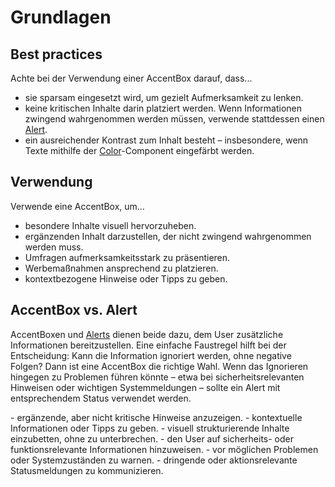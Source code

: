 # Grundlagen

## Best practices

Achte bei der Verwendung einer AccentBox darauf, dass...

- sie sparsam eingesetzt wird, um gezielt Aufmerksamkeit zu lenken.
- keine kritischen Inhalte darin platziert werden. Wenn Informationen zwingend
  wahrgenommen werden müssen, verwende stattdessen einen
  [Alert](/03-components/status/alert).
- ein ausreichender Kontrast zum Inhalt besteht – insbesondere, wenn Texte
  mithilfe der [Color](/03-components/content/color)-Component eingefärbt
  werden.

## Verwendung

Verwende eine AccentBox, um...

- besondere Inhalte visuell hervorzuheben.
- ergänzenden Inhalt darzustellen, der nicht zwingend wahrgenommen werden muss.
- Umfragen aufmerksamkeitsstark zu präsentieren.
- Werbemaßnahmen ansprechend zu platzieren.
- kontextbezogene Hinweise oder Tipps zu geben.

## AccentBox vs. Alert

AccentBoxen und [Alerts](/03-components/status/alert) dienen beide dazu, dem
User zusätzliche Informationen bereitzustellen. Eine einfache Faustregel hilft
bei der Entscheidung: Kann die Information ignoriert werden, ohne negative
Folgen? Dann ist eine AccentBox die richtige Wahl. Wenn das Ignorieren hingegen
zu Problemen führen könnte – etwa bei sicherheitsrelevanten Hinweisen oder
wichtigen Systemmeldungen – sollte ein Alert mit entsprechendem Status verwendet
werden.

<DoAndDont>
  <Plain heading="Verwende AccentBoxen, um z. B. ...">
    - ergänzende, aber nicht kritische Hinweise anzuzeigen.
    - kontextuelle Informationen oder Tipps zu geben.
    - visuell strukturierende Inhalte einzubetten, ohne zu unterbrechen.
  
  </Plain>

  <Plain heading="Verwende Alerts, um z. B. ...">
    - den User auf sicherheits- oder funktionsrelevante Informationen hinzuweisen.
    - vor möglichen Problemen oder Systemzuständen zu warnen.
    - dringende oder aktionsrelevante Statusmeldungen zu kommunizieren.

  </Plain>
</DoAndDont>
